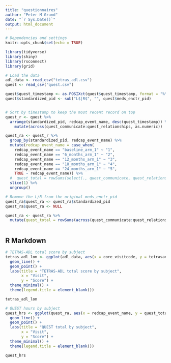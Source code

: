 ```yaml
---
title: "questionnaires"
author: "Peter M Grund"
date: "`r Sys.Date()`"
output: html_document
---
```


```r

# Dependencies and settings
knitr::opts_chunk$set(echo = TRUE)

library(tidyverse)
library(shiny)
library(rsconnect)
library(grid)

# Load the data
adl_data <- read_csv("tetras_adl.csv")
quest <- read_csv("quest.csv")

```

```r
quest$quest_timestamp <- as.POSIXct(quest$quest_timestamp, format = "%Y-%m-%d %H:%M:%S", tz = "UTC")
quest$standardized_pid <- sub("L$|R$", "", quest$meds_enctr_pid)


# Sort by timestamp to keep the most recent record on top
quest_r <- quest %>%
  arrange(standardized_pid, redcap_event_name, desc(quest_timestamp)) %>%
    mutate(across(quest_communicate:quest_relationships, as.numeric))

quest_ra <- quest_r %>%
  group_by(standardized_pid, redcap_event_name) %>%
  mutate(redcap_event_name = case_when(
    redcap_event_name == "baseline_arm_1" ~ "1",
    redcap_event_name == "6_months_arm_1" ~ "2",
    redcap_event_name == "12_months_arm_1" ~ "3",
    redcap_event_name == "18_months_arm_1" ~ "4",
    redcap_event_name == "24_months_arm_1" ~ "5",
    TRUE ~ redcap_event_name)) %>%
  #  quest_total = rowSums(select(., quest_communicate, quest_relationships, everything()), na.rm = TRUE)) %>%
  slice(1) %>%
  ungroup()

# Remove the L/R from the original meds_enctr_pid
quest_ra$quest_ra <- quest_ra$standardized_pid
quest_ra$quest_ra <- NULL

quest_ra <- quest_ra %>%
  mutate(quest_total = rowSums(across(quest_communicate:quest_relationships)))



```


## R Markdown

```r

# TETRAS-ADL total score by subject
tetras_adl_lon <- ggplot(adl_data, aes(x = core_visitcode, y = tetrasadl_total, group = meds_enctr_pid, color = meds_enctr_pid)) +
  geom_line() +
  geom_point() +
  labs(title = "TETRAS-ADL total score by subject",
       x = "Visit",
       y = "Score") +
  theme_minimal() +
  theme(legend.title = element_blank()) 

tetras_adl_lon
```

```r

# QUEST hours by subject
quest_hrs <- ggplot(quest_ra, aes(x = redcap_event_name, y = quest_total, group = standardized_pid, color = standardized_pid)) +
  geom_line() +
  geom_point() +
  labs(title = "QUEST total by subject",
       x = "Visit",
       y = "Score") +
  theme_minimal() +
  theme(legend.title = element_blank()) 

quest_hrs
```


